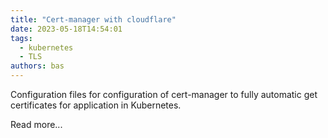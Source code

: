 ```yaml
---
title: "Cert-manager with cloudflare"
date: 2023-05-18T14:54:01
tags:
  - kubernetes
  - TLS
authors: bas  
---
```


Configuration files for configuration of cert-manager to fully automatic get certificates for application in Kubernetes.

<Link className="button button--primary" to="/docs/kubernetes/cert-manager-cloudflare">
Read more...
</Link>